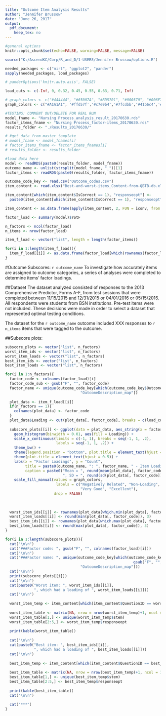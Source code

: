 ```yaml
---
title: "Outcome Item Analysis Results"
author: "Jennifer Brussow"
date: "June 26, 2017"
output: 
  pdf_document:
    keep_tex: no
---
```


```r
#general options
knitr::opts_chunk$set(echo=FALSE, warning=FALSE, message=FALSE)

source("K:/AscendKC/Corp/R_and_D/1-USERS/Jennifer Brussow/options.R")

needed_packages <- c("mirt", "ggplot2", "pander")
sapply(needed_packages, load_packages)

# panderOptions('knitr.auto.asis', FALSE)

load_cuts <- c(-Inf, 0, 0.32, 0.45, 0.55, 0.63, 0.71, Inf)

# graph_colors <- c("#444444", "#65007A", "#BD5701", "#000570", "#006F7D", "#008735", "#438700")
graph_colors <- c("#A1A1A1", '#ffd57f','#c7e9b4','#7fcdbb','#41b6c4','#2c7fb8','#405AC6')

#TESTING: COMMENT OUT/DELETE FOR REAL RUN
model_fname <- "Nursing Process_analysis_result_20170630.rds"
factor_items_fname <- "Nursing Process_factor-items_20170630.rds"
results_folder <- "./Results_20170630/"

# #get data from master template
# model_fname <- model_fnames[i]
# factor_items_fname <- factor_items_fnames[i]
# results_folder <- results_folder

#load data here
model <- readRDS(paste0(results_folder, model_fname))
outcome_name <- unlist(strsplit(model_fname, "_"))[1]
factor_items <- readRDS(paste0(results_folder, factor_items_fname))

outcome_code_key <- read.csv("Outcome_codes.csv")
item_content <- read.xlsx("Best-and-worst-items_Content-from-QBTB-db.xlsx")

item_content[which(item_content$IsCorrect == 1), "responseopt"] <- 
  paste0(item_content[which(item_content$IsCorrect == 1), "responseopt"], " (c)")

item_content <- as.data.frame(apply(item_content, 2, FUN = iconv, from = "", to = "ASCII", sub=''))

```


```r
factor_load <- summary(model)$rotF

n_factors <- ncol(factor_load)
n_items <- nrow(factor_load)

item_f_load <- vector("list", length = length(factor_items))

for(i in 1:length(item_f_load)){
  item_f_load[[i]] <- as.data.frame(factor_load[which(rownames(factor_load) %in% factor_items[[i]]),])
}

```

#Outcome Subscores: `r outcome_name`
To investigate how accurately items are assigned to outcome categories,
a series of analyses were completed to determine items' factor loadings. 

##Dataset
The dataset analyzed consisted of responses to the 2013 Comprehensive Predictor, Forms A-F, 
from test sessions that were completed between 11/15/2015 and 12/31/2015 or
04/01/2016 or 05/15/2016. All respondents were students from BSN institutions.
Pre-test items were not included. These decisions were made in order to select
a dataset that represented optimal testing conditions.

The dataset for the `r outcome_name` outcome included XXX responses to 
`r n_items` items that were tagged to the outcome. 

##Subscore plots: 

```r

subscore_plots <- vector("list", n_factors)
worst_item_ids <- vector("list", n_factors)
worst_item_loads <- vector("list", n_factors)
best_item_ids <- vector("list", n_factors)
best_item_loads <- vector("list", n_factors)

for(i in 1:n_factors){
  factor_code <- colnames(factor_load)[i]
  factor_code_sub <- gsub("F", "", factor_code)
  factor_name <- unique(outcome_code_key[which(outcome_code_key$OutcomeID_map == factor_code_sub),
                                  "OutcomeDescription_map"])
  
  plot_data <- item_f_load[[i]]
  if(n_factors == 1){
    colnames(plot_data) <- factor_code
  }
  plot_data$Loading <- cut(plot_data[, factor_code], breaks = c(load_cuts))
  
  subscore_plots[[i]] <- ggplot(data = plot_data, aes_string(x = factor_code)) + 
    geom_histogram(binwidth = 0.01, aes(fill = Loading)) + 
    scale_x_continuous(limits = c(-1, 1), breaks = seq(-1, 1, .2),
                       labels = seq(-1, 1, .2)) + 
    theme_bw() +
    theme(legend.position = "bottom", plot.title = element_text(hjust = 0.5)) +
    theme(plot.title = element_text(hjust = 0.5)) +
    labs(x = "Factor Loadings", y = "Count", 
         title = paste0(outcome_name, ": ", factor_name, " - Item Loadings"),
         caption = paste0("Mean = ", round(mean(plot_data[, factor_code]), 3),
                          ", SD = ", round(sd(plot_data[, factor_code]), 3))) +
    scale_fill_manual(values = graph_colors, 
                       labels = c("Negatively Related", "Non-Loading", "Poor", "Fair", "Good", 
                                  "Very Good", "Excellent"),
                      drop = FALSE) 
  
  
  
  worst_item_ids[[i]] <- rownames(plot_data[which.min(plot_data[, factor_code]),])
  worst_item_loads[[i]] <- round(min(plot_data[, factor_code]), 3)
  best_item_ids[[i]] <- rownames(plot_data[which.max(plot_data[, factor_code]),])
  best_item_loads[[i]] <- round(max(plot_data[, factor_code]), 3)
}

```

```r
for(i in 1:length(subscore_plots)){
  cat("\n\n")
  cat("###Factor code: ", gsub("F", "", colnames(factor_load)[i]))
  cat("\n\n")
  cat("###Factor name: ", unique(outcome_code_key[which(outcome_code_key$OutcomeID_map == 
                                                          gsub("F", "", colnames(factor_load)[i])),
                                  "OutcomeDescription_map"]))  
  cat("\n\n")
  print(subscore_plots[[i]])
  cat("\n\n")
  cat(paste0("Worst item: ", worst_item_ids[[i]],
             ", which had a loading of ", worst_item_loads[[i]]))
  cat("\n\n")
  
  worst_item_temp <- item_content[which(item_content$QuestionID == worst_item_ids[[i]]),]
  
  worst_item_table <- matrix(NA, nrow = nrow(worst_item_temp)+1, ncol = 1)
  worst_item_table[1,] <- unique(worst_item_temp$stem)
  worst_item_table[2:5,] <- worst_item_temp$responseopt 
  
  print(kable(worst_item_table))
  
  cat("\n\n")
  cat(paste0("Best item: ", best_item_ids[[i]],
             ", which had a loading of ", best_item_loads[[i]]))
  cat("\n\n")
  
  best_item_temp <- item_content[which(item_content$QuestionID == best_item_ids[[i]]),]
  
  best_item_table <- matrix(NA, nrow = nrow(best_item_temp)+1, ncol = 1)
  best_item_table[1,] <- unique(best_item_temp$stem)
  best_item_table[2:5,] <- best_item_temp$responseopt 
  
  print(kable(best_item_table))
  cat("\n\n")
  
  cat("***")
}
```

